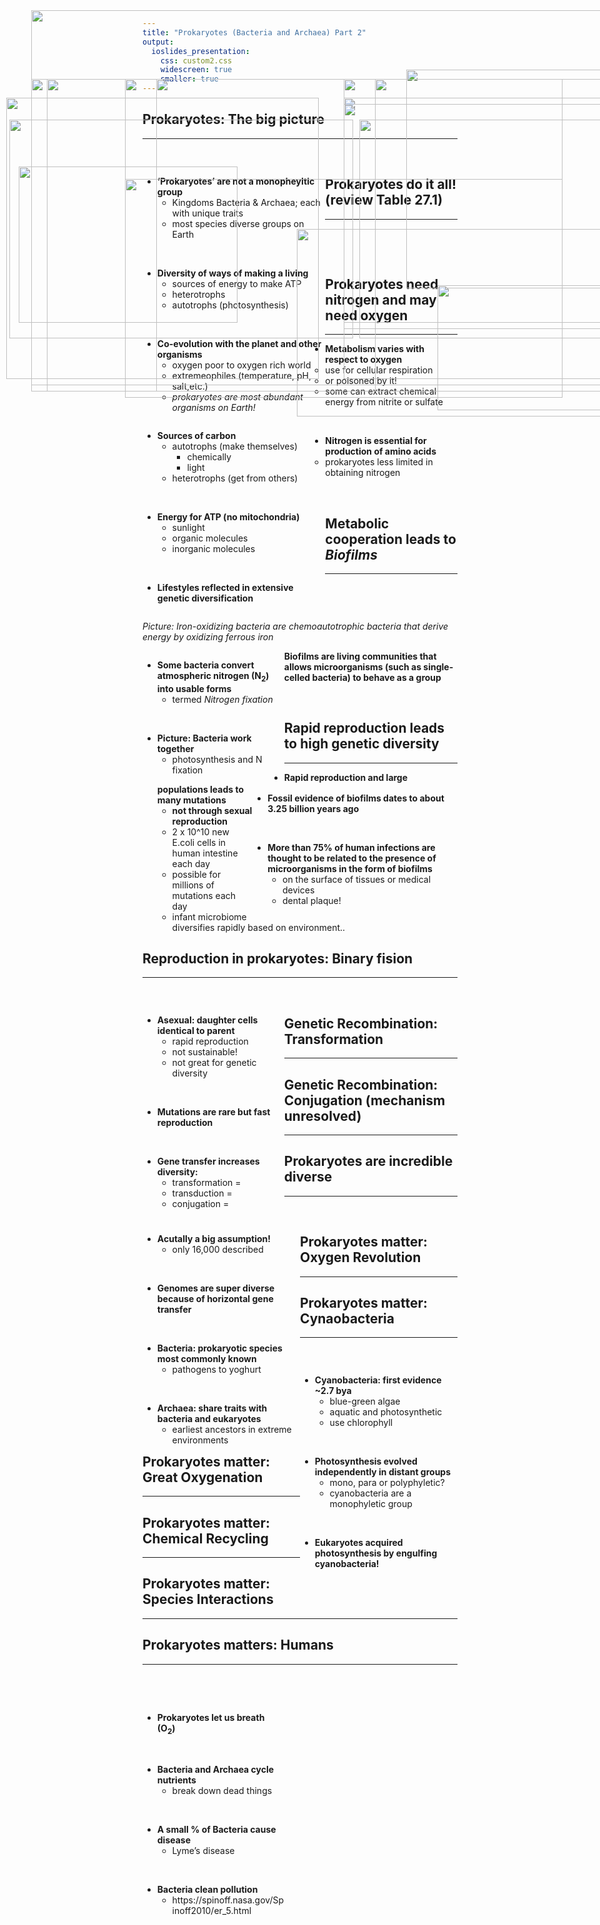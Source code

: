 ```yaml
---
title: "Prokaryotes (Bacteria and Archaea) Part 2"
output: 
  ioslides_presentation:
    css: custom2.css
    widescreen: true
    smaller: true
---
```


## Prokaryotes: The big picture
<hr>
<br/>

<div style="float: left; width: 58%;">

* **'Prokaryotes' are not a monopheyltic group**
    + Kingdoms Bacteria & Archaea; each with unique traits
    + most species diverse groups on Earth

<br/>

* **Diversity of ways of making a living**
    + sources of energy to make ATP
    + heterotrophs
    + autotrophs (photosynthesis)

<br/>

* **Co-evolution with the planet and other organisms**
    + oxygen poor to oxygen rich world
    + extremeophiles (temperature, pH, salt,etc.)
    + *prokaryotes are most abundant organisms on Earth!*
</div>

<IMG STYLE="position:absolute; TOP:145px; LEFT:650px; WIDTH:450px; HEIGHT:350px" SRC="images/diversitywit.png">

<IMG STYLE="position:absolute; TOP:490px; LEFT:700px; WIDTH:300px; HEIGHT:200px" SRC="images/yellowstone.jpg">

## Prokaryotes do it all! (review Table 27.1)
<hr>
<br/>

<div style="float: left; width: 58%;">

* **Sources of carbon**
    + autotrophs (make themselves)
        + chemically
        + light
    + heterotrophs (get from others)

<br/>

* **Energy for ATP (no mitochondria)**
    + sunlight
    + organic molecules
    + inorganic molecules
 
<br/>

* **Lifestyles reflected in extensive genetic diversification**

</div>

<br/>

<div style="float: left; width: 100%;">

*Picture: Iron-oxidizing bacteria are chemoautotrophic bacteria that derive energy by oxidizing ferrous iron*

</div>

<IMG STYLE="position:absolute; TOP:160px; LEFT:550px; WIDTH:500px; HEIGHT:400px" SRC="images/iron.png">

## Prokaryotes need nitrogen and may need oxygen
<hr>

* **Metabolism varies with respect to oxygen**
    + use for cellular respiration
    + or poisoned by it!
    + some can extract chemical energy from nitrite or sulfate
 
 <br/>
 
* **Nitrogen is essential for production of amino acids**
    + prokaryotes less limited in obtaining nitrogen
 
 <br/>
 
<div style="float: left; width: 45%;">
* **Some bacteria convert atmospheric nitrogen (N~2~) into usable forms**
    + termed *Nitrogen fixation*

 <br/>
 
* **Picture: Bacteria work together**
    + photosynthesis and N fixation
</div>
<IMG STYLE="position:absolute; TOP:400px; LEFT:475px; WIDTH:600px; HEIGHT:300px" SRC="images/photonitro.jpg">

## Metabolic cooperation leads to *Biofilms*
<hr>
<br/>

**Biofilms are living communities that allows microorganisms (such as single-celled bacteria) to behave as a group**

<br/>

<div style="float: right; width: 65%;">

* **Fossil evidence of biofilms dates to about 3.25 billion years ago**

<br/>

* **More than 75% of human infections are thought to be related to the presence of microorganisms in the form of biofilms**
    + on the surface of tissues or medical devices 
    + dental plaque!

</div>

<IMG STYLE="position:absolute; TOP:300px; LEFT:30px; WIDTH:350px; HEIGHT:250px" SRC="images/teeth.jpg">

## Rapid reproduction leads to high genetic diversity
<hr>

* **Rapid reproduction and large populations leads to many mutations**
    + **not through sexual reproduction**
    + 2 x 10^10 new E.coli cells in human intestine each day
    + possible for millions of mutations each day
    + infant microbiome diversifies rapidly based on environment..

<IMG STYLE="position:absolute; TOP:320px; LEFT:200px; WIDTH:700px; HEIGHT:350px" SRC="images/infant.png">

## Reproduction in prokaryotes: Binary fision
<hr>
<br/>

<div style="float: left; width: 45%;">

* **Asexual: daughter cells identical to parent**
    + rapid reproduction
    + not sustainable!
    + not great for genetic diversity

<br/>

* **Mutations are rare but fast reproduction**

<br/>

* **Gene transfer increases diversity:**
    + transformation = 
    + transduction = 
    + conjugation = 
</div>

<IMG STYLE="position:absolute; TOP:190px; LEFT:550px; WIDTH:525px; HEIGHT:450px" SRC="images/binary2.jpg">

## Genetic Recombination: Transformation
<hr>

<IMG STYLE="position:absolute; TOP:160px; LEFT:200px; WIDTH:700px; HEIGHT:500px" SRC="images/transformation.jpg">

## 
<IMG STYLE="position:absolute; TOP:50px; LEFT:50px; WIDTH:1000px; HEIGHT:600px" SRC="images/transduction.png">

## Genetic Recombination: Conjugation (mechanism unresolved)
<hr>

<IMG STYLE="position:absolute; TOP:160px; LEFT:50px; WIDTH:1000px; HEIGHT:500px" SRC="images/conjugation.png">

## Prokaryotes are incredible diverse
<hr>
<br/>

<div style="float: left; width: 50%;">

* **Acutally a big assumption!**
    + only 16,000 described

<br/>

* **Genomes are super diverse because of horizontal gene transfer**

<br/>

* **Bacteria: prokaryotic species most commonly known**
    + pathogens to yoghurt

<br/>

* **Archaea: share traits with bacteria and eukaryotes**
    + earliest ancestors in extreme environments

</div>

<IMG STYLE="position:absolute; TOP:160px; LEFT:600px; WIDTH:400px; HEIGHT:500px" SRC="images/compare.png">


## Prokaryotes matter: Oxygen Revolution
<hr>

<IMG STYLE="position:absolute; TOP:225px; LEFT:15px; WIDTH:550px; HEIGHT:350px" SRC="images/archaenera.png">

<IMG STYLE="position:absolute; TOP:225px; LEFT:575px; WIDTH:500px; HEIGHT:350px" SRC="images/bif.jpg">

## Prokaryotes matter: Cynaobacteria
<hr>
<br/>

<div style="float: right; width: 50%;">

* **Cyanobacteria: first evidence ~2.7 bya**
    + blue-green algae
    + aquatic and photosynthetic
    + use chlorophyll

<br/>

* **Photosynthesis evolved independently in distant groups**
    + mono, para or polyphyletic?
    + cyanobacteria are a monophyletic group

<br/>

* **Eukaryotes acquired photosynthesis by engulfing cyanobacteria!**

</div>
    
<IMG STYLE="position:absolute; TOP:190px; LEFT:10px; WIDTH:500px; HEIGHT:450px" SRC="images/cyanobacteria.png">

## Prokaryotes matter: Great Oxygenation
<hr>

<IMG STYLE="position:absolute; TOP:160px; LEFT:75px; WIDTH:950px; HEIGHT:500px" SRC="images/goe2.jpg">

## Prokaryotes matter: Chemical Recycling
<hr>

<IMG STYLE="position:absolute; TOP:160px; LEFT:200px; WIDTH:700px; HEIGHT:500px" SRC="images/cycle.png">

## Prokaryotes matter: Species Interactions
<hr>

<IMG STYLE="position:absolute; TOP:160px; LEFT:250px; WIDTH:650px; HEIGHT:500px" SRC="images/species.png">

## Prokaryotes matters: Humans
<hr>
<br/>
<br/>

<div style="float: left; width: 45%;">

* **Prokaryotes let us breath (O~2~)**

<br/>

* **Bacteria and Archaea cycle nutrients**
    + break down dead things

<br/>

* **A small % of Bacteria cause disease**
    + Lyme's disease

<br/>

* **Bacteria clean pollution**
    + https://spinoff.nasa.gov/Spinoff2010/er_5.html

</div>

<IMG STYLE="position:absolute; TOP:200px; LEFT:550px; WIDTH:525px; HEIGHT:350px" SRC="images/oilspill.jpg">